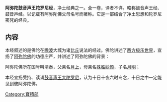 {{佛教}}
'''阿弥陀鼓音声王陀罗尼经'''，净土经典之一。全一卷，译者不详。略称鼓音声王经、鼓音声经。以记载有阿弥陀佛父母名号而著称。它是一部结合了净土思想和陀罗尼密咒的经典。

==内容==

本经叙述的是佛陀在[[瞻波|瞻波]]大城为诸[[比丘|比丘]]说法的经过。佛陀讲述了[[西方|西方]][[极乐世界|极乐世界]]，宣扬了[[阿弥陀佛|阿弥陀佛]]的功德庄严，并讲述了阿弥陀佛的背景：

阿弥陀佛所在国号叫清泰，父亲名[[月上|月上]]，母亲名[[殊胜妙颜|殊胜妙颜]]，子名[[月明|月明]]；

本经宣扬受持、读诵[[鼓音声王大陀罗尼|鼓音声王大陀罗尼]]，认为十日十夜六时专念，十日之中一定能见到彼阿弥陀佛。

{{wikisource}}
{{China-buddhism-book-baoji}}
[[Category:寶積部|Category:寶積部]]